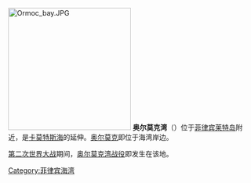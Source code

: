 {{expand|time=2014-07-16T15:56:41+00:00}}
{{unreferenced|time=2014-07-16T15:56:41+00:00}}
[[File:Ormoc_bay.JPG|250px]]
'''奥尔莫克湾'''（'''{{lang-en|Ormoc Bay}}'''）位于[[菲律宾|菲律宾]][[莱特岛|莱特岛]]附近，是[[卡莫特斯海|卡莫特斯海]]的延伸。[[奥尔莫克|奥尔莫克]]即位于海湾岸边。

[[第二次世界大战|第二次世界大战]]期间，[[奥尔莫克湾战役|奥尔莫克湾战役]]即发生在该地。

{{Coord|10|57|N|124|36|E|region:PH_type:waterbody|display=title}}

[[Category:菲律宾海湾|Category:菲律宾海湾]]